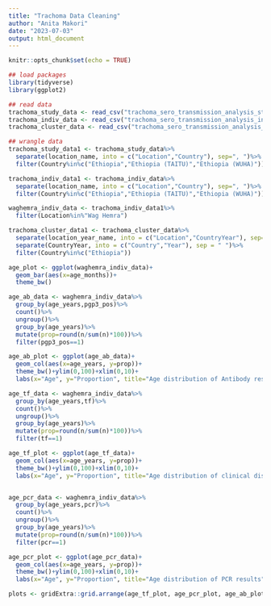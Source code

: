 ```yaml
---
title: "Trachoma Data Cleaning"
author: "Anita Makori"
date: "2023-07-03"
output: html_document
---
```


```r
knitr::opts_chunk$set(echo = TRUE)

## load packages
library(tidyverse)
library(ggplot2)
```

```r
## read data
trachoma_study_data <- read_csv("trachoma_sero_transmission_analysis_study.csv")
trachoma_indiv_data <- read_csv("trachoma_sero_transmission_analysis_indiv.csv")
trachoma_cluster_data <- read_csv("trachoma_sero_transmission_analysis_cluster.csv")

## wrangle data
trachoma_study_data1 <- trachoma_study_data%>%
  separate(location_name, into = c("Location","Country"), sep=", ")%>%
  filter(Country%in%c("Ethiopia","Ethiopia (TAITU)","Ethiopia (WUHA)"))

trachoma_indiv_data1 <- trachoma_indiv_data%>%
  separate(location_name, into = c("Location","Country"), sep=", ")%>%
  filter(Country%in%c("Ethiopia","Ethiopia (TAITU)","Ethiopia (WUHA)"))

waghemra_indiv_data <- trachoma_indiv_data1%>%
  filter(Location%in%"Wag Hemra")

trachoma_cluster_data1 <- trachoma_cluster_data%>%
  separate(location_year_name, into = c("Location","CountryYear"), sep=", ")%>%
  separate(CountryYear, into = c("Country","Year"), sep = " ")%>%
  filter(Country%in%c("Ethiopia"))

age_plot <- ggplot(waghemra_indiv_data)+
  geom_bar(aes(x=age_months))+
  theme_bw()

age_ab_data <- waghemra_indiv_data%>%
  group_by(age_years,pgp3_pos)%>%
  count()%>%
  ungroup()%>%
  group_by(age_years)%>%
  mutate(prop=round(n/sum(n)*100))%>%
  filter(pgp3_pos==1)

age_ab_plot <- ggplot(age_ab_data)+
  geom_col(aes(x=age_years, y=prop))+
  theme_bw()+ylim(0,100)+xlim(0,10)+
  labs(x="Age", y="Proportion", title="Age distribution of Antibody responses")

age_tf_data <- waghemra_indiv_data%>%
  group_by(age_years,tf)%>%
  count()%>%
  ungroup()%>%
  group_by(age_years)%>%
  mutate(prop=round(n/sum(n)*100))%>%
  filter(tf==1)

age_tf_plot <- ggplot(age_tf_data)+
  geom_col(aes(x=age_years, y=prop))+
  theme_bw()+ylim(0,100)+xlim(0,10)+
  labs(x="Age", y="Proportion", title="Age distribution of clinical disease markers (TF)")


age_pcr_data <- waghemra_indiv_data%>%
  group_by(age_years,pcr)%>%
  count()%>%
  ungroup()%>%
  group_by(age_years)%>%
  mutate(prop=round(n/sum(n)*100))%>%
  filter(pcr==1)

age_pcr_plot <- ggplot(age_pcr_data)+
  geom_col(aes(x=age_years, y=prop))+
  theme_bw()+ylim(0,100)+xlim(0,10)+
  labs(x="Age", y="Proportion", title="Age distribution of PCR results")

plots <- gridExtra::grid.arrange(age_tf_plot, age_pcr_plot, age_ab_plot, nrow=1)

```

